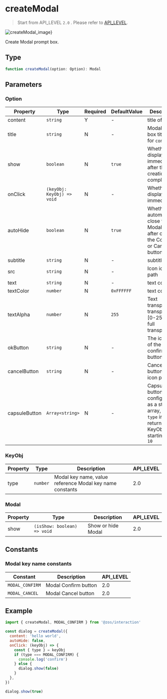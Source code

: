 # createModal

> Start from API_LEVEL `2.0` . Please refer to [API_LEVEL](../../../../guides/framework/device/compatibility.md).

![createModal_image}](https://img-cdn.huami.com/20220927/9a9ce61a400f089c984951ca71c6f9b0.jpg)

Create Modal prompt box.

## Type

```ts
function createModal(option: Option): Modal
```

## Parameters

### Option

| Property      | Type                                      | Required | DefaultValue          | Description                                                                                             | API_LEVEL |
| ------------- | ----------------------------------------- | -------- | --------------------- | ------------------------------------------------------------------------------------------------------- | --------- |
| content       | <code>string</code>                       | Y        | -                     | title of Modal                                                                                          | 2.0       |
| title         | <code>string</code>                       | N        | -                     | Modal dialog box title, alias for `content`                                                             | 3.6       |
| show          | <code>boolean</code>                      | N        | <code>true</code>     | Whether to display Modal immediately after the creation is completed                                    | 2.0       |
| onClick       | <code>(keyObj: KeyObj) =&#62; void</code> | N        | -                     | Whether to display Modal immediately                                                                    | 2.0       |
| autoHide      | <code>boolean</code>                      | N        | <code>true</code>     | Whether to automatically close the Modal dialog after clicking the Confirm or Cancel button             | 2.0       |
| subtitle      | <code>string</code>                       | N        | -                     | subtitle                                                                                                | 3.6       |
| src           | <code>string</code>                       | N        | -                     | Icon icon path                                                                                          | 3.6       |
| text          | <code>string</code>                       | N        | -                     | text content                                                                                            | 3.6       |
| textColor     | <code>number</code>                       | N        | <code>0xFFFFFF</code> | text color                                                                                              | 3.6       |
| textAlpha     | <code>number</code>                       | N        | <code>255</code>      | Text transparency, transparency [0-255], 0 is full transparency                                         | 3.6       |
| okButton      | <code>string</code>                       | N        | -                     | The icon path of the confirmation button                                                                | 3.6       |
| cancelButton  | <code>string</code>                       | N        | -                     | Cancel button icon icon path                                                                            | 3.6       |
| capsuleButton | <code>Array&#60;string&#62;</code>        | N        | -                     | Capsule button configuration, as a string array, click `type` in the returned KeyObj starting from `10` | 3.6       |

### KeyObj

| Property | Type                | Description                                              | API_LEVEL |
| -------- | ------------------- | -------------------------------------------------------- | --------- |
| type     | <code>number</code> | Modal key name, value reference Modal key name constants | 2.0       |

### Modal

| Property | Type                                       | Description        | API_LEVEL |
| -------- | ------------------------------------------ | ------------------ | --------- |
| show     | <code>(isShow: boolean) =&#62; void</code> | Show or hide Modal | 2.0       |

## Constants

### Modal key name constants

| Constant        | Description          | API_LEVEL |
| --------------- | -------------------- | --------- |
| `MODAL_CONFIRM` | Modal Confirm button | 2.0       |
| `MODAL_CANCEL`  | Modal Cancel button  | 2.0       |

## Example

```js
import { createModal, MODAL_CONFIRM } from '@zos/interaction'

const dialog = createModal({
  content: 'hello world',
  autoHide: false,
  onClick: (keyObj) => {
    const { type } = keyObj
    if (type === MODAL_CONFIRM) {
      console.log('confirm')
    } else {
      dialog.show(false)
    }
  },
})

dialog.show(true)
```
